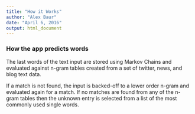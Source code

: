 ---
title: "How it Works"
author: "Alex Baur"
date: "April 6, 2016"
output: html_document
---

### How the app predicts words

The last words of the text input are stored using Markov Chains and evaluated against n-gram tables created from a set of twitter, news, and blog text data. 

If a match is not found, the input is backed-off to a lower order n-gram and evaluated again for a match. If no matches are found from any of the n-gram tables then the unknown entry is selected from a list of the most commonly used single words.